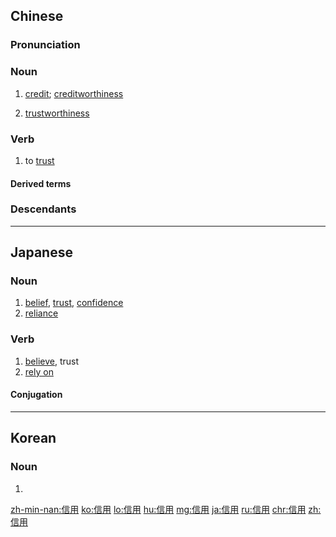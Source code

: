 ==Chinese==
{{zh-forms}}

===Pronunciation===
{{zh-pron
|m=xìnyòng
|c=seon3 jung6
|h=pfs=sin-yung
|mn=sìn-iōng
|cat=n,v
}}

===Noun===
{{zh-noun}}

# {{lb|zh|finance}} [[credit]]; [[creditworthiness]]
# [[trustworthiness]]

===Verb===
{{zh-verb}}

# to [[trust]]

====Derived terms====
{{zh-der|信用貸款|信用等級評定|信用額度|信用合作社|信用卡|信用評級|信用證|信用狀}}

===Descendants===
{{CJKV||しんよう|신용}}

{{zh-cat|Advanced}}

----

==Japanese==
{{ja-kanjitab|しん|よう|yomi=on}}

===Noun===
{{ja-noun|しんよう}}

# [[belief]], [[trust]], [[confidence]]
# [[reliance]]

===Verb===
{{ja-verb-suru|しんよう}}

# [[believe]], trust
# [[rely on]]

====Conjugation====
{{ja-suru|しんよう}}

----

==Korean==
{{ko-hanjatab}}

===Noun===
{{ko-noun|hj|hangeul=신용}}

# {{hanja form of|신용|[[credit]], [[credibility]], [[confidence]], [[trust]]}}

[[zh-min-nan:信用]]
[[ko:信用]]
[[lo:信用]]
[[hu:信用]]
[[mg:信用]]
[[ja:信用]]
[[ru:信用]]
[[chr:信用]]
[[zh:信用]]